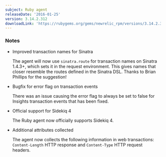 ```yaml
---
subject: Ruby agent
releaseDate: '2016-01-25'
version: 3.14.2.312
downloadLink: 'https://rubygems.org/gems/newrelic_rpm/versions/3.14.2.312'
---
```


### Notes

* Improved transaction names for Sinatra

  The agent will now use `sinatra.route` for transaction names on Sinatra 1.4.3+, which sets it in the request environment. This gives names that closer resemble the routes defined in the Sinatra DSL. Thanks to Brian Phillips for the suggestion!
* Bugfix for error flag on transaction events

  There was an issue causing the error flag to always be set to false for Insights transaction events that has been fixed.
* Official support for Sidekiq 4

  The Ruby agent now officially supports Sidekiq 4.
* Additional attributes collected

  The agent now collects the following information in web transactions: `Content-Length` HTTP response and `Content-Type` HTTP request headers.
